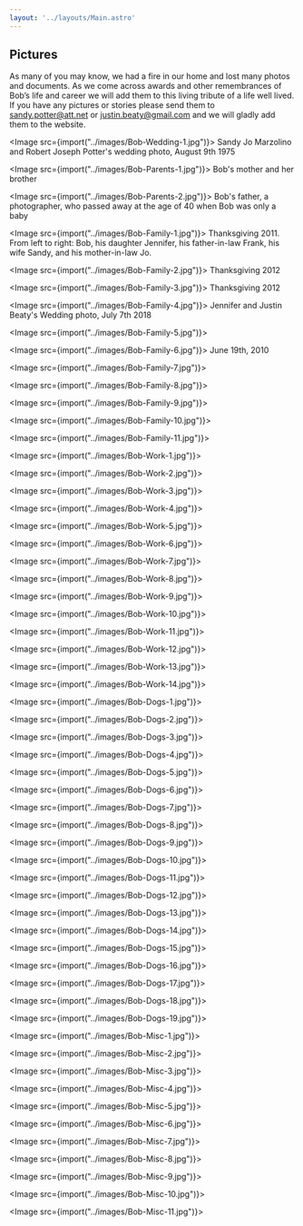 ```yaml
---
layout: '../layouts/Main.astro'
---
```


## Pictures

As many of you may know, we had a fire in our home and lost many photos and documents. As we come across awards and other remembrances of Bob’s life and career we will add them to this living tribute of a life well lived. If you have any pictures or stories please send them to sandy.potter@att.net or justin.beaty@gmail.com and we will gladly add them to the website.

<div id="gallery">



<Image src={import("../images/Bob-Wedding-1.jpg")}>
Sandy Jo Marzolino and Robert Joseph Potter's wedding photo, August 9th 1975
</Image>

<Image src={import("../images/Bob-Parents-1.jpg")}>
Bob's mother and her brother
</Image>

<Image src={import("../images/Bob-Parents-2.jpg")}>
Bob's father, a photographer, who passed away at the age of 40 when Bob was only a baby
</Image>



<Image src={import("../images/Bob-Family-1.jpg")}>
Thanksgiving 2011. From left to right: Bob, his daughter Jennifer, his father-in-law Frank, his wife Sandy, and his mother-in-law Jo.
</Image>

<Image src={import("../images/Bob-Family-2.jpg")}>
Thanksgiving 2012
</Image>

<Image src={import("../images/Bob-Family-3.jpg")}>
Thanksgiving 2012
</Image>

<Image src={import("../images/Bob-Family-4.jpg")}>
Jennifer and Justin Beaty's Wedding photo, July 7th 2018
</Image>

<Image src={import("../images/Bob-Family-5.jpg")}>

</Image>

<Image src={import("../images/Bob-Family-6.jpg")}>
June 19th, 2010
</Image>

<Image src={import("../images/Bob-Family-7.jpg")}>
</Image>

<Image src={import("../images/Bob-Family-8.jpg")}>
</Image>

<Image src={import("../images/Bob-Family-9.jpg")}>
</Image>

<Image src={import("../images/Bob-Family-10.jpg")}>
</Image>

<Image src={import("../images/Bob-Family-11.jpg")}>
</Image>



<Image src={import("../images/Bob-Work-1.jpg")}>
</Image>

<Image src={import("../images/Bob-Work-2.jpg")}>
</Image>

<Image src={import("../images/Bob-Work-3.jpg")}>
</Image>

<Image src={import("../images/Bob-Work-4.jpg")}>
</Image>

<Image src={import("../images/Bob-Work-5.jpg")}>
</Image>

<Image src={import("../images/Bob-Work-6.jpg")}>
</Image>

<Image src={import("../images/Bob-Work-7.jpg")}>
</Image>

<Image src={import("../images/Bob-Work-8.jpg")}>
</Image>

<Image src={import("../images/Bob-Work-9.jpg")}>
</Image>

<Image src={import("../images/Bob-Work-10.jpg")}>
</Image>

<Image src={import("../images/Bob-Work-11.jpg")}>
</Image>

<Image src={import("../images/Bob-Work-12.jpg")}>
</Image>

<Image src={import("../images/Bob-Work-13.jpg")}>
</Image>

<Image src={import("../images/Bob-Work-14.jpg")}>
</Image>



<Image src={import("../images/Bob-Dogs-1.jpg")}>
</Image>

<Image src={import("../images/Bob-Dogs-2.jpg")}>
</Image>

<Image src={import("../images/Bob-Dogs-3.jpg")}>
</Image>

<Image src={import("../images/Bob-Dogs-4.jpg")}>
</Image>

<Image src={import("../images/Bob-Dogs-5.jpg")}>
</Image>

<Image src={import("../images/Bob-Dogs-6.jpg")}>
</Image>

<Image src={import("../images/Bob-Dogs-7.jpg")}>
</Image>

<Image src={import("../images/Bob-Dogs-8.jpg")}>
</Image>

<Image src={import("../images/Bob-Dogs-9.jpg")}>
</Image>

<Image src={import("../images/Bob-Dogs-10.jpg")}>
</Image>

<Image src={import("../images/Bob-Dogs-11.jpg")}>
</Image>

<Image src={import("../images/Bob-Dogs-12.jpg")}>
</Image>

<Image src={import("../images/Bob-Dogs-13.jpg")}>
</Image>

<Image src={import("../images/Bob-Dogs-14.jpg")}>
</Image>

<Image src={import("../images/Bob-Dogs-15.jpg")}>
</Image>

<Image src={import("../images/Bob-Dogs-16.jpg")}>
</Image>

<Image src={import("../images/Bob-Dogs-17.jpg")}>
</Image>

<Image src={import("../images/Bob-Dogs-18.jpg")}>
</Image>

<Image src={import("../images/Bob-Dogs-19.jpg")}>
</Image>



<Image src={import("../images/Bob-Misc-1.jpg")}>
</Image>

<Image src={import("../images/Bob-Misc-2.jpg")}>
</Image>

<Image src={import("../images/Bob-Misc-3.jpg")}>
</Image>

<Image src={import("../images/Bob-Misc-4.jpg")}>
</Image>

<Image src={import("../images/Bob-Misc-5.jpg")}>
</Image>

<Image src={import("../images/Bob-Misc-6.jpg")}>
</Image>

<Image src={import("../images/Bob-Misc-7.jpg")}>
</Image>

<Image src={import("../images/Bob-Misc-8.jpg")}>
</Image>

<Image src={import("../images/Bob-Misc-9.jpg")}>
</Image>

<Image src={import("../images/Bob-Misc-10.jpg")}>
</Image>

<Image src={import("../images/Bob-Misc-11.jpg")}>
</Image>



</div>

